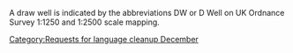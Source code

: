 {{nolanguage/box}}
[[Category:Requests for language cleanup December]]
A draw well is indicated by the abbreviations DW or D Well on UK Ordnance Survey 1:1250 and 1:2500 scale mapping.
{{rfv}}